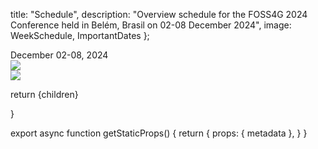 
  title: "Schedule",
  description: "Overview schedule for the FOSS4G 2024 Conference held in Belém, Brasil on 02-08 December 2024",
  image: WeekSchedule, ImportantDates
};

<div className="text-3xl mt-4 mb-2 md:text-7xl text-center md:mt-8 md:mb-4 font-ubuntu">December 02-08, 2024</div>

<Image placeholder="blur" src={WeekSchedule} />


<div className="text-3xl mt-4 mb-2 md:text-7xl text-center md:mt-8 md:mb-4 font-ubuntu"></div>

<div className="w-[90%] mx-auto mt-10">
<Image placeholder="blur" src={ImportantDates} />
</div>

  return <MdxLayout metadata={metadata}>{children}</MdxLayout>


}

export async function getStaticProps() {
  return {
    props: {
      metadata
    },
  }
}